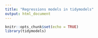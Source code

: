 ```yaml
---
title: "Regressions models in tidymodels"
output: html_document
---
```


```r
knitr::opts_chunk$set(echo = TRUE)
library(tidymodels)
```

